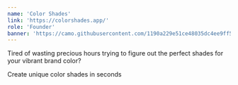 ```yaml
---
name: 'Color Shades'
link: 'https://colorshades.app/'
role: 'Founder'
banner: 'https://camo.githubusercontent.com/1190a229e51ce48035dc4ee9ff5f0b4f0f26ba03bdc950e073dbbc593010d69e/68747470733a2f2f636f6c6f727368616465732e6170702f62616e6e65722e706e67'
---
```


Tired of wasting precious hours trying to figure out the perfect shades for your vibrant brand color?

Create unique color shades in seconds
